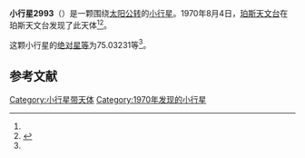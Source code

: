 {{Infobox planet
| bgcolour = #FFFFC0
| name = 2993 Wendy
| symbol = 
| image = 
| caption = 
| discovery = yes
| discovery_ref = 
| discoverer = [[珀斯天文台|珀斯天文台]]
| discovery_site = [[珀斯天文台|珀斯天文台]] 
| discovered = 1970年8月4日
| designations = yes
| mp_name = 
| named_after = 
| alt_names = 1970 PA/ 1979 YJ2 / 1981 DG1 / A916 QA
| mp_category = [[主带小行星|主带小行星]]
| orbit_ref = <ref name="a">[http://ssd.jpl.nasa.gov/sbdb.cgi?sstr=2993 2993 Wendy] {{Wayback|url=http://ssd.jpl.nasa.gov/sbdb.cgi?sstr=2993 |date=20200820020842 }}，小行星數據庫瀏覽器（JPL Small-Body Database Browser）－[[美国国家航空航天局|美国国家航空航天局]]喷气推进实验室</ref>
| epoch = 2456400.5 (2013年4月18日更新)
| aphelion = {{convert|3.0935842|AU|km|3|abbr=on|lk=out}}
| perihelion = {{convert|2.0808536|AU|km|3|abbr=on}}
| semimajor = {{convert|2.5872189|AU|km|3|abbr=on}}
| eccentricity = 0.195718
| period = 1520.016078 [[日|日]]<br />4.16[[儒略年|儒略年]]
| avg_speed = 
| inclination = 12.28829
| asc_node = 313.39064
| mean_anomaly = 
| arg_peri = 75.03231
| satellites = 
| physical_characteristics = yes
| dimensions = 
| mass = 
| density = 
| surface_grav = 
| escape_velocity = 
| sidereal_day = 
| axial_tilt = 
| pole_ecliptic_lat = 
| pole_ecliptic_lon = 
| albedo = 
| temperatures= 
| temp_name1 = 
| mean_temp_1 = 
| max_temp_1 = 
| temp_name2 = 
| max_temp_2 = 
| spectral_type = 
| abs_magnitude = 75.03231
}}

'''小行星2993'''（{{lang-en|2993 Wendy}}）是一颗围绕[[太阳|太阳]][[公转|公转]]的[[小行星|小行星]]。1970年8月4日，[[珀斯天文台|珀斯天文台]]在珀斯天文台发现了此天体<ref name="a" /><ref>{{cite news|title=小行星列表|url=http://cfa-www.harvard.edu/iau/lists/NumberedMPs.txt|accessdate=2013-07-08|newspaper=哈佛大学|archive-date=2008-05-17|archive-url=https://web.archive.org/web/20080517010638/http://cfa-www.harvard.edu/iau/lists/NumberedMPs.txt|dead-url=no}}</ref>。

这颗小行星的[[绝对星等|绝对星等]]为75.03231等<ref name="a" />。

==参考文献==
{{reflist}}
{{Minor Planet Number|[[小行星2992|小行星2992]]|[[小行星2994|小行星2994]]}}

{{小天体}}

[[Category:小行星带天体|Category:小行星带天体]]
[[Category:1970年发现的小行星|Category:1970年发现的小行星]]

{{asteroid-stub}}
